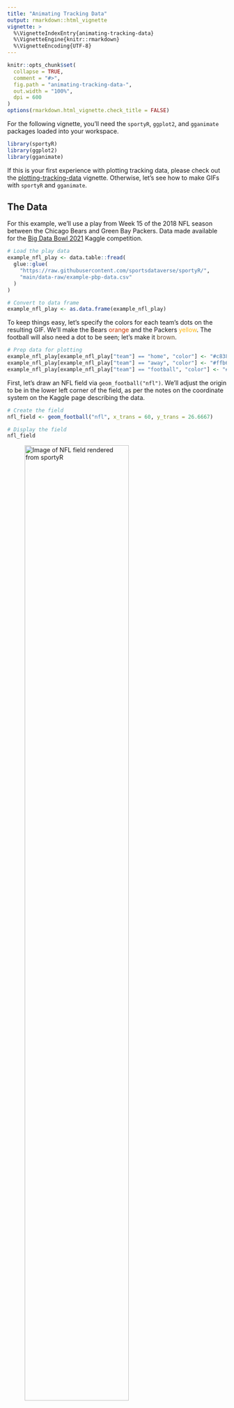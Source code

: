```yaml
---
title: "Animating Tracking Data"
output: rmarkdown::html_vignette
vignette: >
  %\VignetteIndexEntry{animating-tracking-data}
  %\VignetteEngine{knitr::rmarkdown}
  %\VignetteEncoding{UTF-8}
---
```


```r
knitr::opts_chunk$set(
  collapse = TRUE,
  comment = "#>",
  fig.path = "animating-tracking-data-",
  out.width = "100%",
  dpi = 600
)
options(rmarkdown.html_vignette.check_title = FALSE)
```

For the following vignette, you'll need the `sportyR`, `ggplot2`, and `gganimate` packages loaded into your workspace.

```r
library(sportyR)
library(ggplot2)
library(gganimate)
```

If this is your first experience with plotting tracking data, please check out the [plotting-tracking-data](plotting-tracking-data.html) vignette. Otherwise, let's see how to make GIFs with `sportyR` and `gganimate`.

## The Data

For this example, we'll use a play from Week 15 of the 2018 NFL season between the Chicago Bears and Green Bay Packers. Data made available for the [Big Data Bowl 2021](https://www.kaggle.com/c/nfl-big-data-bowl-2021) Kaggle competition.

```r
# Load the play data
example_nfl_play <- data.table::fread(
  glue::glue(
    "https://raw.githubusercontent.com/sportsdataverse/sportyR/",
    "main/data-raw/example-pbp-data.csv"
  )
)

# Convert to data frame
example_nfl_play <- as.data.frame(example_nfl_play)
```

To keep things easy, let's specify the colors for each team's dots on the resulting GIF. We'll make the Bears [orange]{style="color: #c83803"} and the Packers [yellow]{style="color: #ffb612"}. The football will also need a dot to be seen; let's make it [brown]{style="color: #624a2e"}.

```r
# Prep data for plotting
example_nfl_play[example_nfl_play["team"] == "home", "color"] <- "#c83803"
example_nfl_play[example_nfl_play["team"] == "away", "color"] <- "#ffb612"
example_nfl_play[example_nfl_play["team"] == "football", "color"] <- "#624a2e"
```

First, let's draw an NFL field via `geom_football("nfl")`. We'll adjust the origin to be in the lower left corner of the field, as per the notes on the coordinate system on the Kaggle page describing the data.

```r
# Create the field
nfl_field <- geom_football("nfl", x_trans = 60, y_trans = 26.6667)

# Display the field
nfl_field
```
![Image of NFL field rendered from sportyR](https://raw.githubusercontent.com/sportsdataverse/sportyR/main/vignettes/img/animating-tracking-data-bdb-example-draw-field.png){width=75%}

Looks good! Now, let's animate using `gganimate`.

```r
# Add the points on the field
play_anim <- nfl_field +
  geom_point(
    data = example_nfl_play,
    aes(x, y),
    color = example_nfl_play$color
  ) +
  transition_time(example_nfl_play$frameId)

# Show the animation
play_anim
```
![Gif of tracking data](https://raw.githubusercontent.com/sportsdataverse/sportyR/main/vignettes/img/animating-tracking-data-bdb-example-animate-play.gif){width=75%}

Easy peasy. As noted on the [plotting-tracking-data](plotting-tracking-data.html) vignette, this too works so long as the geospatial data is provided and contains a way to identify and order the frames of the resulting GIF.
